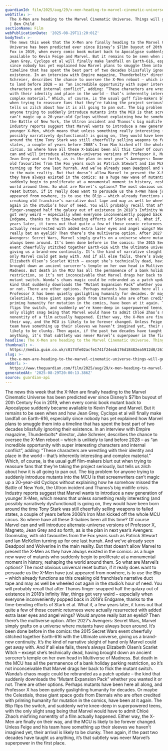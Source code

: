 ```yaml
---
guardianId: film/2025/aug/29/x-men-heading-to-marvel-cinematic-universe-week-in-geek
webTitle: >-
  The X-Men are heading to the Marvel Cinematic Universe. Things will get weird
  | Ben Child
sectionName: Film
webPublicationDate: '2025-08-29T11:20:01Z'
bodyText: >-
  The news this week that the X-Men are finally heading to the Marvel Cinematic
  Universe has been predicted ever since Disney’s $71bn buyout of 20th Century
  Fox in 2019, when every comic book mutant back to Apocalypse suddenly became
  available to Kevin Feige and Marvel. But it remains to be seen when and how
  Jean Grey, Cyclops et al will finally make landfall on Earth-616, especially
  since nobody has yet explained how Marvel plans to smuggle them into a
  timeline that has spent the best part of two decades blissfully ignoring their
  existence. In an interview with Empire magazine, Thunderbolts* director, Jake
  Schreier, describes the chance to oversee the X-Men reboot – which is unlikely
  to land before 2028 – as “an incredible opportunity with super interesting
  characters and internal conflict”, adding: “These characters are wrestling
  with their identity and place in the world – that’s inherently interesting and
  complex material.” Which, of course, is the usual guff film-makers blurt out
  when trying to reassure fans that they’re taking the project seriously, but
  tells us zilch about how it is all going to pan out. The big problem for
  anyone trying to suddenly introduce mutants into the MCU is that screenwriters
  can’t magic up a 20-year-old Cyclops without explaining how he somehow missed
  the Battle of New York, the Ultron incident and Thanos’s big midlife crisis.
  Industry reports suggest that Marvel wants to introduce a new generation of
  younger X-Men, which means that unless something really interesting (and
  possibly narratively dysfunctional) is going on, they would have been born
  around the time Tony Stark was still cheerfully selling weapons to failed
  states, a couple of years before 2008’s Iron Man kicked off the whole MCU
  circus. So where have all these X-babies been all this time? Of course Marvel
  can and will introduce alternate-universe versions of Professor X, Magneto,
  Jean Grey and so forth, as is the plan in next year’s Avengers: Doomsday, with
  old favourites from the Fox years such as Patrick Stewart and Ian McKellen
  turning up for one last hurrah. And we’ve already seen Deadpool and Wolverine
  in the main reality. But that doesn’t allow Marvel to present the X-Men as
  they have always existed in the comics: as a huge new wave of mutants who
  suddenly begin to proliferate at a monumental moment in history, reshaping the
  world around them. So what are Marvel’s options? The most obvious universal
  reset button, if it really does want to persuade us the X-Men have just
  appeared from nowhere, is to use the Blip – which already functions as this
  creaking old franchise’s narrative duct tape and may as well be wheeled out
  again in the studio’s hour of need. You will probably recall that after Thanos
  finger-snapped half the galaxy out of existence in 2018’s Infinity War, things
  got very weird – especially when everyone inconveniently popped back in 2019’s
  Endgame, thanks to the time-bending efforts of Stark et al. What if, a few
  years later, it turns out that quite a few of those cosmic returnees were
  actually resurrected with added extra laser eyes and angel wings? Would anyone
  really bat an eyelid? Then there’s the multiverse option. After 2027’s
  Avengers: Secret Wars, Marvel simply grafts on a universe where mutants have
  always been around. It’s been done before in the comics: the 2015 Secret Wars
  event cheerfully stitched together Earth-616 with the Ultimate universe,
  giving us a brand-new continuity. It’s the kind of narrative sleight of hand
  only Marvel could get away with. And if all else fails, there’s always
  Elizabeth Olsen’s Scarlet Witch – except she’s technically dead, having
  brought down an ancient sorcerer’s temple on her own head in Multiverse of
  Madness. But death in the MCU has all the permanence of a bank holiday parking
  restriction, so it’s not inconceivable that Marvel drags her back to flick the
  mutant switch. Wanda’s chaos magic could be rebranded as a patch update – the
  kind that suddenly downloads the “Mutant Expansion Pack” whether you wanted it
  or not. There are other options. Perhaps mutants have been here all along, and
  Professor X has been quietly gaslighting humanity for decades. Or maybe the
  Celestials, those giant space gods from Eternals who are often credited with
  priming humanity for mutation in the comics, have been at it again. The Blip
  flips the switch, and suddenly we’re knee-deep in superpowered teens, with the
  only slight snag being that Marvel would have to admit Chloé Zhao’s misfiring
  nonentity of a film actually happened. Either way, the X-Men are finally on
  their way, and the MCU is likely to be forever changed. Unless Feige and his
  team have something up their sleeves we haven’t imagined yet, their arrival is
  likely to be clunky. Then again, if the past two decades have taught us
  anything, it’s that subtlety was never Marvel’s superpower in the first place.
headline: The X-Men are heading to the Marvel Cinematic Universe. Things will get weird
thumbnail: >-
  https://media.guim.co.uk/c0174fe02acfe1741f24eab176d18482ea5912d0/2611_3_4958_3965/500.jpg
slug: >-
  the-x-men-are-heading-to-the-marvel-cinematic-universe-things-will-get-weird-or-ben-child
webUrl: >-
  https://www.theguardian.com/film/2025/aug/29/x-men-heading-to-marvel-cinematic-universe-week-in-geek
generatedAt: '2025-08-29T20:00:13.386Z'
source: guardian-api
---
```

The news this week that the X-Men are finally heading to the Marvel Cinematic Universe has been predicted ever since Disney’s $71bn buyout of 20th Century Fox in 2019, when every comic book mutant back to Apocalypse suddenly became available to Kevin Feige and Marvel. But it remains to be seen when and how Jean Grey, Cyclops et al will finally make landfall on Earth-616, especially since nobody has yet explained how Marvel plans to smuggle them into a timeline that has spent the best part of two decades blissfully ignoring their existence. In an interview with Empire magazine, Thunderbolts* director, Jake Schreier, describes the chance to oversee the X-Men reboot – which is unlikely to land before 2028 – as “an incredible opportunity with super interesting characters and internal conflict”, adding: “These characters are wrestling with their identity and place in the world – that’s inherently interesting and complex material.” Which, of course, is the usual guff film-makers blurt out when trying to reassure fans that they’re taking the project seriously, but tells us zilch about how it is all going to pan out. The big problem for anyone trying to suddenly introduce mutants into the MCU is that screenwriters can’t magic up a 20-year-old Cyclops without explaining how he somehow missed the Battle of New York, the Ultron incident and Thanos’s big midlife crisis. Industry reports suggest that Marvel wants to introduce a new generation of younger X-Men, which means that unless something really interesting (and possibly narratively dysfunctional) is going on, they would have been born around the time Tony Stark was still cheerfully selling weapons to failed states, a couple of years before 2008’s Iron Man kicked off the whole MCU circus. So where have all these X-babies been all this time? Of course Marvel can and will introduce alternate-universe versions of Professor X, Magneto, Jean Grey and so forth, as is the plan in next year’s Avengers: Doomsday, with old favourites from the Fox years such as Patrick Stewart and Ian McKellen turning up for one last hurrah. And we’ve already seen Deadpool and Wolverine in the main reality. But that doesn’t allow Marvel to present the X-Men as they have always existed in the comics: as a huge new wave of mutants who suddenly begin to proliferate at a monumental moment in history, reshaping the world around them. So what are Marvel’s options? The most obvious universal reset button, if it really does want to persuade us the X-Men have just appeared from nowhere, is to use the Blip – which already functions as this creaking old franchise’s narrative duct tape and may as well be wheeled out again in the studio’s hour of need. You will probably recall that after Thanos finger-snapped half the galaxy out of existence in 2018’s Infinity War, things got very weird – especially when everyone inconveniently popped back in 2019’s Endgame, thanks to the time-bending efforts of Stark et al. What if, a few years later, it turns out that quite a few of those cosmic returnees were actually resurrected with added extra laser eyes and angel wings? Would anyone really bat an eyelid? Then there’s the multiverse option. After 2027’s Avengers: Secret Wars, Marvel simply grafts on a universe where mutants have always been around. It’s been done before in the comics: the 2015 Secret Wars event cheerfully stitched together Earth-616 with the Ultimate universe, giving us a brand-new continuity. It’s the kind of narrative sleight of hand only Marvel could get away with. And if all else fails, there’s always Elizabeth Olsen’s Scarlet Witch – except she’s technically dead, having brought down an ancient sorcerer’s temple on her own head in Multiverse of Madness. But death in the MCU has all the permanence of a bank holiday parking restriction, so it’s not inconceivable that Marvel drags her back to flick the mutant switch. Wanda’s chaos magic could be rebranded as a patch update – the kind that suddenly downloads the “Mutant Expansion Pack” whether you wanted it or not. There are other options. Perhaps mutants have been here all along, and Professor X has been quietly gaslighting humanity for decades. Or maybe the Celestials, those giant space gods from Eternals who are often credited with priming humanity for mutation in the comics, have been at it again. The Blip flips the switch, and suddenly we’re knee-deep in superpowered teens, with the only slight snag being that Marvel would have to admit Chloé Zhao’s misfiring nonentity of a film actually happened. Either way, the X-Men are finally on their way, and the MCU is likely to be forever changed. Unless Feige and his team have something up their sleeves we haven’t imagined yet, their arrival is likely to be clunky. Then again, if the past two decades have taught us anything, it’s that subtlety was never Marvel’s superpower in the first place.
